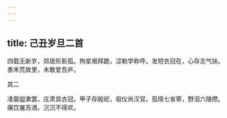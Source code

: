 ```yaml
---
---
---
```

title: 己丑岁旦二首
---







四载无新岁，郊居形影孤。拘挛艰拜跪，涩勒学称呼。发短衣冠在，心存志气扶。黍禾荒故里，未敢爱吾庐。





其二


凌晨盥漱罢，庄肃具衣冠。甲子存殷祀，祖仪尚汉官。孤情七省寄，野泪六陵攒。痛饮屠苏酒，沉沉不得欢。